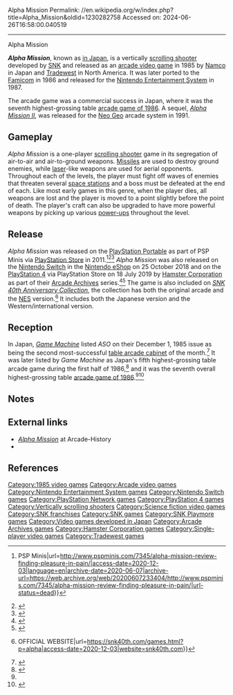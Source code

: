 Alpha Mission
Permalink: //en.wikipedia.org/w/index.php?title=Alpha_Mission&oldid=1230282758
Accessed on: 2024-06-26T16:58:00.040519



------
Alpha Mission
{{Short description|1985 video game}}
{{More citations needed|date=April 2020}}
{{Infobox video game
 |title = Alpha Mission
 |image = Alpha_Mission_arcade_flyer.png
 |caption = Arcade flyer
 |developer = [[SNK]]
 |publisher = {{vgrelease|JP|[[Namco]]<ref name="Akagi">{{cite book |last1=Akagi |first1=Masumi |title=アーケードTVゲームリスト国内•海外編(1971–2005) |trans-title=Arcade TV Game List: Domestic • Overseas Edition (1971–2005) |date=October 13, 2006 |publisher=Amusement News Agency |language=ja |location=Japan |isbn=978-4990251215 |pages=18–9, 133–4 |url=https://archive.org/details/ArcadeGameList1971-2005/page/n19/mode/2up}}</ref>|NA|[[Tradewest]]<ref name="Akagi"/>}}
 |designer = Koji Obata
 |artist = Rampty
 |platforms = [[Arcade video game|Arcade]], [[Famicom/NES]]
 |released = '''Arcade'''{{Video game release|JP|November 1985<ref name="Akagi"/>|WW|Late 1985}}'''Famicom/NES'''{{Video game release|JP|September 3, 1986|NA|October 1987|EU|1987}}
 |genre = [[Scrolling shooter]]
 |modes = [[Single-player]]
 }}

'''''Alpha Mission''''', known as {{nihongo foot|'''''ASO: Armored Scrum Object'''''|エー・エス・オー - アーマード・スクラム・オブジェクト|Ē Esu Ō - Āmādo Sukuramu Obujekuto|lead=yes|group=lower-alpha}} [[Video games in Japan|in Japan]], is a vertically [[scrolling shooter]] developed by [[SNK]] and released as an [[arcade video game]] in 1985 by [[Namco]] in Japan and [[Tradewest]] in North America. It was later ported to the [[Famicom]] in 1986 and released for the [[Nintendo Entertainment System]] in 1987.

The arcade game was a commercial success in Japan, where it was the seventh highest-grossing table [[1986 in video games|arcade game of 1986]]. A sequel, ''[[Alpha Mission II]]'', was released for the [[Neo Geo (system)|Neo Geo]] arcade system in 1991.

==Gameplay==
''Alpha Mission'' is a one-player [[Shoot 'em up#Scrolling shooters|scrolling shooter]] game in its segregation of air-to-air and air-to-ground weapons. [[Missile]]s are used to destroy ground enemies, while [[laser]]-like weapons are used for aerial opponents. Throughout each of the levels, the player must fight off waves of enemies that threaten several [[space station]]s and a boss must be defeated at the end of each. Like most early games in this genre, when the player dies, all weapons are lost and the player is moved to a point slightly before the point of death. The player's craft can also be upgraded to have more powerful weapons by picking up various [[power-up]]s throughout the level.

==Release==
''Alpha Mission'' was released on the [[PlayStation Portable]] as part of PSP Minis via [[PlayStation Store]] in 2011.<ref>{{Cite web|last=Says|first=Onmode-Ky|title=Alpha Mission Review—Finding Pleasure in Pain {{!}} PSP Minis|url=http://www.pspminis.com/7345/alpha-mission-review-finding-pleasure-in-pain/|access-date=2020-12-03|language=en|archive-date=2020-06-07|archive-url=https://web.archive.org/web/20200607233404/http://www.pspminis.com/7345/alpha-mission-review-finding-pleasure-in-pain/|url-status=dead}}</ref><ref>{{Cite web|title=Alpha Mission (PSP Minis) Review for PSP (2011) - Defunct Games|url=http://www.defunctgames.com/courant/549/alpha-mission-psp-minis|access-date=2020-12-03|website=www.defunctgames.com}}</ref><ref>{{Cite web|title=Three SNK PSP Minis Reviewed|url=https://www.tech-gaming.com/three-snk-psp-minis-reviewed/|access-date=2020-12-03|website=www.tech-gaming.com|date=20 September 2011 }}</ref> ''Alpha Mission'' was also released on the [[Nintendo Switch]] in the [[Nintendo eShop]] on 25 October 2018 and on the [[PlayStation 4]] via PlayStation Store on 18 July 2019 by [[Hamster Corporation]] as part of their [[Arcade Archives]] series.<ref name="Aca">{{Cite web|url=http://www.nintendolife.com/news/2020/03/guide_every_arcade_archives_game_on_nintendo_switch_plus_our_top_picks|title=Guide: Every Arcade Archives Game On Nintendo Switch, Plus Our Top Picks|last=Lane|first=Gavin|date=2020-03-13|website=Nintendo Life|language=en-GB|access-date=2020-03-28}}</ref><ref>{{Cite web|date=18 July 2019|title=Arcade Archives Alpha Mission PS4 HAMSTER Corporation|url=http://www.hamster.co.jp/american_hamster/arcadearchives/aso.htm|access-date=2020-12-03|website=www.hamster.co.jp}}</ref> The game is also included on ''[[SNK 40th Anniversary Collection]]'', the collection has both the original arcade and the [[Nintendo Entertainment System|NES]] version.<ref>{{Cite web|title=SNK 40th ANNIVERSARY COLLECTION: ALPHA MISSION {{!}} OFFICIAL WEBSITE|url=https://snk40th.com/games.html?p=alpha|access-date=2020-12-03|website=snk40th.com}}</ref> It includes both the Japanese version and the Western/international version.

== Reception ==
In Japan, ''[[:ja:ゲームマシン|Game Machine]]'' listed ''ASO'' on their December 1, 1985 issue as being the second most-successful [[table arcade cabinet]] of the month.<ref>{{cite magazine|title=Game Machine's Best Hit Games 25 - テーブル型TVゲーム機 (Table Videos)|magazine=[[:ja:ゲームマシン|Game Machine]]|issue=273|publisher=[[:ja:アミューズメント通信社|Amusement Press, Inc.]]|date=1 December 1985|page=23|lang=ja}}</ref> It was later listed by ''Game Machine'' as Japan's fifth highest-grossing table arcade game during the first half of 1986,<ref name="GM288">{{cite magazine |title=Game Machine's Best Hit Games 25: '86 上半期 |trans-title=Game Machine's Best Hit Games 25: First Half '86 |magazine=[[:ja:ゲームマシン|Game Machine]] |issue=288 |publisher=[[:ja:アミューズメント通信社|Amusement Press, Inc.]] |date=15 July 1986 |page=28 |lang=ja |url=https://onitama.tv/gamemachine/pdf/19860715p.pdf#page=15}}</ref> and it was the seventh overall highest-grossing table [[1986 in video games|arcade game of 1986]].<ref name="GM288"/><ref>{{cite magazine |title=Game Machine's Best Hit Games 25: '86 下半期 |trans-title=Game Machine's Best Hit Games 25: Second Half '86 |magazine=Game Machine |issue=300 |publisher=Amusement Press, Inc. |date=15 January 1987 |page=16 |lang=ja |url=https://onitama.tv/gamemachine/pdf/19870115p.pdf#page=9}}</ref>

== Notes ==
{{notelist}}

==External links==
* [http://www.arcade-history.com/index.php?page=detail&id=3903 ''Alpha Mission''] at Arcade-History
* {{KLOV game|6866}}

== References ==
{{Reflist}}

{{SNK}}

[[Category:1985 video games]]
[[Category:Arcade video games]]
[[Category:Nintendo Entertainment System games]]
[[Category:Nintendo Switch games]]
[[Category:PlayStation Network games]]
[[Category:PlayStation 4 games]]
[[Category:Vertically scrolling shooters]]
[[Category:Science fiction video games]]
[[Category:SNK franchises]]
[[Category:SNK games]]
[[Category:SNK Playmore games]]
[[Category:Video games developed in Japan]]
[[Category:Arcade Archives games]]
[[Category:Hamster Corporation games]]
[[Category:Single-player video games]]
[[Category:Tradewest games]]